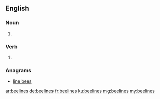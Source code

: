 ==English==

===Noun===
{{head|en|noun plural form}}

# {{plural of|beeline|lang=en}}

===Verb===
{{head|en|verb form}}

# {{en-third-person singular of|beeline}}

===Anagrams===
* [[line bees#English|line bees]]

[[ar:beelines]]
[[de:beelines]]
[[fr:beelines]]
[[ku:beelines]]
[[mg:beelines]]
[[my:beelines]]